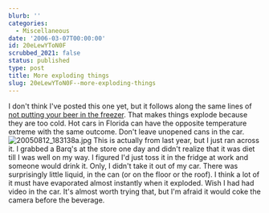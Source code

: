 ```yaml
---
blurb: ''
categories:
  - Miscellaneous
date: '2006-03-07T00:00:00'
id: 20eLewYToN0F
scrubbed_2021: false
status: published
type: post
title: More exploding things
slug: 20eLewYToN0F--more-exploding-things
---
```


I don't think I've posted this one yet, but it follows along the
same lines of
[not putting your beer in the freezer](http://www.alanwsmith.com/blog/2006/02/21/dont-put-your-beer-in-the-freezer).
That makes things explode because they are too cold. Hot cars in
Florida can have the opposite temperature extreme with the same
outcome. Don't leave unopened cans in the car.
![20050812\_183138a.jpg](http://www.alanwsmith.com/blog/wp-content/uploads/2006/03/20050812_183138a.jpg "20050812_183138a.jpg")
This is actually from last year, but I just ran across it. I
grabbed a Barq's at the store one day and didn't realize that it
was diet till I was well on my way. I figured I'd just toss it in
the fridge at work and someone would drink it. Only, I didn't take
it out of my car. There was surprisingly little liquid, in the can
(or on the floor or the roof). I think a lot of it must have
evaporated almost instantly when it exploded. Wish I had had video
in the car. It's almost worth trying that, but I'm afraid it would
coke the camera before the beverage.
